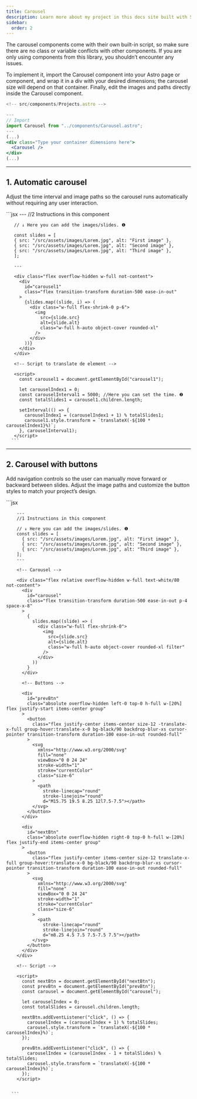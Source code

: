 ```yaml
---
title: Carousel
description: Learn more about my project in this docs site built with Starlight.
sidebar:
  order: 2
---
```



The carousel components come with their own built-in script,
so make sure there are no class or variable conflicts with other components.
If you are only using components from this library, you shouldn’t encounter any issues.

To implement it, import the Carousel component into your Astro page or component,
and wrap it in a div with your desired dimensions; the carousel size will depend
on that container. Finally, edit the images and paths directly inside the Carousel component.

```jsx
<!-- src/components/Projects.astro -->

---
// Import
import Carousel from "../components/Carousel.astro";
---
(...)
<div class="Type your container dimensions here">
  <Carousel />
</div>
(...)

```

---

## 1. Automatic carousel

Adjust the time interval and image paths so the carousel runs automatically without requiring any user interaction.

<Tabs>
  <TabItem label="Preview">
    <CarouselOne />
  </TabItem>
  <TabItem label="Code">
     ```jsx
      <!-- src/components/Carousel.astro -->
       ---
       //2 Instructions in this component
       
       // ↓ Here you can add the images/slides. ❶
       
       const slides = [
       { src: "/src/assets/images/Lorem.jpg", alt: "First image" },
       { src: "/src/assets/images/Lorem.jpg", alt: "Second image" },
       { src: "/src/assets/images/Lorem.jpg", alt: "Third image" },
       ];
       
       ---
       
       <div class="flex overflow-hidden w-full not-content">
         <div
           id="carousel1"
           class="flex transition-transform duration-500 ease-in-out"
         >
           {slides.map((slide, i) => (
             <div class="w-full flex-shrink-0 p-6">
               <img
                 src={slide.src}
                 alt={slide.alt}
                 class="w-full h-auto object-cover rounded-xl"
               />
             </div>
           ))}
         </div>
       </div>
       
       <!-- Script to translate de element -->
       
       <script>
         const carousel1 = document.getElementById("carousel1");
       
         let carouselIndex1 = 0;
         const carouselInterval1 = 5000; //Here you can set the time. ❷
         const totalSlides1 = carousel1.children.length;
       
         setInterval(() => {
           carouselIndex1 = (carouselIndex1 + 1) % totalSlides1;
           carousel1.style.transform = `translateX(-${100 * carouselIndex1}%)`;
         }, carouselInterval1);
       </script>
      ```

  </TabItem>
</Tabs>

---

## 2. Carousel with buttons

Add navigation controls so the user can manually move forward or backward between
slides. Adjust the image paths and customize the button styles to match your project’s design.

<Tabs>
  <TabItem label="Preview">
    <CarouselTwo />
  </TabItem>
  <TabItem label="Code">
     ```jsx
      <!-- src/components/HeaderMinimal.astro -->
      
        ---
        //1 Instructions in this component

        // ↓ Here you can add the images/slides. ❶
        const slides = [
          { src: "/src/assets/images/Lorem.jpg", alt: "First image" },
          { src: "/src/assets/images/Lorem.jpg", alt: "Second image" },
          { src: "/src/assets/images/Lorem.jpg", alt: "Third image" },
        ];
        ---

        <!-- Carousel -->

        <div class="flex relative overflow-hidden w-full text-white/80 not-content">
          <div
            id="carousel"
            class="flex transition-transform duration-500 ease-in-out p-4 space-x-8"
          >
            {
              slides.map((slide) => (
                <div class="w-full flex-shrink-0">
                  <img
                    src={slide.src}
                    alt={slide.alt}
                    class="w-full h-auto object-cover rounded-xl filter"
                  />
                </div>
              ))
            }
          </div>

          <!-- Buttons -->

          <div
            id="prevBtn"
            class="absolute overflow-hidden left-0 top-0 h-full w-[20%] flex justify-start items-center group"
          >
            <button
              class="flex justify-center items-center size-12 -translate-x-full group-hover:translate-x-0 bg-black/90 backdrop-blur-xs cursor-pointer transition-transform duration-100 ease-in-out rounded-full"
            >
              <svg
                xmlns="http://www.w3.org/2000/svg"
                fill="none"
                viewBox="0 0 24 24"
                stroke-width="1"
                stroke="currentColor"
                class="size-6"
              >
                <path
                  stroke-linecap="round"
                  stroke-linejoin="round"
                  d="M15.75 19.5 8.25 12l7.5-7.5"></path>
              </svg>
            </button>
          </div>

          <div
            id="nextBtn"
            class="absolute overflow-hidden right-0 top-0 h-full w-[20%] flex justify-end items-center group"
          >
            <button
              class="flex justify-center items-center size-12 translate-x-full group-hover:translate-x-0 bg-black/90 backdrop-blur-xs cursor-pointer transition-transform duration-100 ease-in-out rounded-full"
            >
              <svg
                xmlns="http://www.w3.org/2000/svg"
                fill="none"
                viewBox="0 0 24 24"
                stroke-width="1"
                stroke="currentColor"
                class="size-6"
              >
                <path
                  stroke-linecap="round"
                  stroke-linejoin="round"
                  d="m8.25 4.5 7.5 7.5-7.5 7.5"></path>
              </svg>
            </button>
          </div>
        </div>

        <!-- Script -->

        <script>
          const nextBtn = document.getElementById("nextBtn");
          const prevBtn = document.getElementById("prevBtn");
          const carousel = document.getElementById("carousel");

          let carouselIndex = 0;
          const totalSlides = carousel.children.length;

          nextBtn.addEventListener("click", () => {
            carouselIndex = (carouselIndex + 1) % totalSlides;
            carousel.style.transform = `translateX(-${100 * carouselIndex}%)`;
          });

          prevBtn.addEventListener("click", () => {
            carouselIndex = (carouselIndex - 1 + totalSlides) % totalSlides;
            carousel.style.transform = `translateX(-${100 * carouselIndex}%)`;
          });
        </script>


      ```

  </TabItem>
</Tabs>
